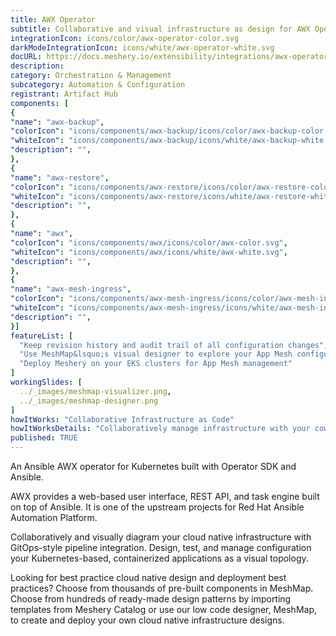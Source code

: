 ```yaml
---
title: AWX Operator
subtitle: Collaborative and visual infrastructure as design for AWX Operator
integrationIcon: icons/color/awx-operator-color.svg
darkModeIntegrationIcon: icons/white/awx-operator-white.svg
docURL: https://docs.meshery.io/extensibility/integrations/awx-operator
description: 
category: Orchestration & Management
subcategory: Automation & Configuration
registrant: Artifact Hub
components: [
{
"name": "awx-backup",
"colorIcon": "icons/components/awx-backup/icons/color/awx-backup-color.svg",
"whiteIcon": "icons/components/awx-backup/icons/white/awx-backup-white.svg",
"description": "",
},
{
"name": "awx-restore",
"colorIcon": "icons/components/awx-restore/icons/color/awx-restore-color.svg",
"whiteIcon": "icons/components/awx-restore/icons/white/awx-restore-white.svg",
"description": "",
},
{
"name": "awx",
"colorIcon": "icons/components/awx/icons/color/awx-color.svg",
"whiteIcon": "icons/components/awx/icons/white/awx-white.svg",
"description": "",
},
{
"name": "awx-mesh-ingress",
"colorIcon": "icons/components/awx-mesh-ingress/icons/color/awx-mesh-ingress-color.svg",
"whiteIcon": "icons/components/awx-mesh-ingress/icons/white/awx-mesh-ingress-white.svg",
"description": "",
}]
featureList: [
  "Keep revision history and audit trail of all configuration changes",
  "Use MeshMap&lsquo;s visual designer to explore your App Mesh configuration",
  "Deploy Meshery on your EKS clusters for App Mesh management"
]
workingSlides: [
  ../_images/meshmap-visualizer.png,
  ../_images/meshmap-designer.png
]
howItWorks: "Collaborative Infrastructure as Code"
howItWorksDetails: "Collaboratively manage infrastructure with your coworkers synchronously sharing the same designs."
published: TRUE
---
```

<p>
An Ansible AWX operator for Kubernetes built with Operator SDK and Ansible.
</p>
<p>AWX provides a web-based user interface, REST API, and task engine built on top of Ansible. It is one of the upstream projects for Red Hat Ansible Automation Platform.</p>
<p>
    Collaboratively and visually diagram your cloud native infrastructure with GitOps-style pipeline integration. Design, test, and manage configuration your Kubernetes-based, containerized applications as a visual topology.
</p>
<p>
    Looking for best practice cloud native design and deployment best practices? Choose from thousands of pre-built components in MeshMap. Choose from hundreds of ready-made design patterns by importing templates from Meshery Catalog or use our low code designer, MeshMap, to create and deploy your own cloud native infrastructure designs.
</p>
